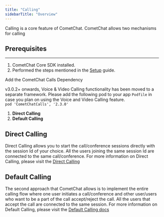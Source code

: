 ```yaml
---
title: "Calling"
sidebarTitle: "Overview"
---
```




Calling is a core feature of CometChat. CometChat allows two mechanisms for calling

## Prerequisites

***

1. CometChat Core SDK installed.
2. Performed the steps mentioned in the [Setup](/sdk/ios/2.0/setup) guide.

<Note>
Add the CometChat Calls Dependency

v3.0.2+ onwards, Voice & Video Calling functionality has been moved to a separate framework. Please add the following pod to your app `Podfile` in case you plan on using the Voice and Video Calling feature.\
`pod 'CometChatCalls', '2.3.0'`

</Note>

1. **Direct Calling**
2. **Default Calling**

## Direct Calling

Direct Calling allows you to start the call/conference sessions directly with the session Id of your choice. All the users joining the same session Id are connected to the same call/conference. For more information on Direct Calling, please visit the [Direct Calling](/sdk/ios/2.0/direct-calling1)

## Default Calling

The second approach that CometChat allows is to implement the entire calling flow where one user initiates a call/conference and other user/users who want to be a part of the call accept/reject the call. All the users that accept the call are connected to the same session. For more information on Default Calling, please visit the [Default Calling docs](/sdk/ios/2.0/default-calling1)
